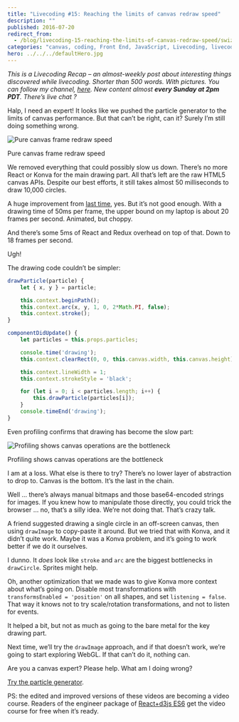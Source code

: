 ```yaml
---
title: "Livecoding #15: Reaching the limits of canvas redraw speed"
description: ""
published: 2016-07-20
redirect_from:
  - /blog/livecoding-15-reaching-the-limits-of-canvas-redraw-speed/swizec/6875
categories: "canvas, coding, Front End, JavaScript, Livecoding, livecoding, react, Technical"
hero: ../../../defaultHero.jpg
---
```


_This is a Livecoding Recap – an almost-weekly post about interesting things discovered while livecoding. Shorter than 500 words. With pictures. You can follow my channel, [here](https://livecoding.tv/swizec). New content almost **every Sunday at 2pm PDT**. There’s live chat ?_

Halp, I need an expert! It looks like we pushed the particle generator to the limits of canvas performance. But that can’t be right, can it? Surely I’m still doing something wrong.

![Pure canvas frame redraw speed](./img/1hECepL.gif)

Pure canvas frame redraw speed

We removed everything that could possibly slow us down. There’s no more React or Konva for the main drawing part. All that’s left are the raw HTML5 canvas APIs. Despite our best efforts, it still takes almost 50 milliseconds to draw 10,000 circles.

A huge improvement from [last time](https://swizec.com/blog/livecoding-14-mostlysmooth-animation-up-to-4000-elements-with-react-and-canvas/), yes. But it’s not good enough. With a drawing time of 50ms per frame, the upper bound on my laptop is about 20 frames per second. Animated, but choppy.

And there’s some 5ms of React and Redux overhead on top of that. Down to 18 frames per second.

Ugh!

The drawing code couldn’t be simpler:

```javascript
drawParticle(particle) {
    let { x, y } = particle;

    this.context.beginPath();
    this.context.arc(x, y, 1, 0, 2*Math.PI, false);
    this.context.stroke();
}

componentDidUpdate() {
    let particles = this.props.particles;

    console.time('drawing');
    this.context.clearRect(0, 0, this.canvas.width, this.canvas.height);

    this.context.lineWidth = 1;
    this.context.strokeStyle = 'black';

    for (let i = 0; i < particles.length; i++) {
        this.drawParticle(particles[i]);
    }
    console.timeEnd('drawing');
}
```

Even profiling confirms that drawing has become the slow part:

![Profiling shows canvas operations are the bottleneck](./img/gNnlJjf.gif)

Profiling shows canvas operations are the bottleneck

I am at a loss. What else is there to try? There’s no lower layer of abstraction to drop to. Canvas is the bottom. It’s the last in the chain.

Well … there’s always manual bitmaps and those base64-encoded strings for images. If you knew how to manipulate those directly, you could trick the browser … no, that’s a silly idea. We’re not doing that. That’s crazy talk.

A friend suggested drawing a single circle in an off-screen canvas, then using `drawImage` to copy-paste it around. But we tried that with Konva, and it didn’t quite work. Maybe it was a Konva problem, and it’s going to work better if we do it ourselves.

I dunno. It _does_ look like `stroke` and `arc` are the biggest bottlenecks in `drawCircle`. Sprites might help.

Oh, another optimization that we made was to give Konva more context about what’s going on. Disable most transformations with `transformsEnabled = 'position'` on all shapes, and set `listening = false`. That way it knows not to try scale/rotation transformations, and not to listen for events.

It helped a bit, but not as much as going to the bare metal for the key drawing part.

Next time, we’ll try the `drawImage` approach, and if that doesn’t work, we’re going to start exploring WebGL. If that can’t do it, nothing can.

Are you a canvas expert? Please help. What am I doing wrong?

[Try the particle generator](http://swizec.github.io/react-particles-experiment/).

PS: the edited and improved versions of these videos are becoming a video course. Readers of the engineer package of [React+d3js ES6](https://swizec.com/reactd3js/) get the video course for free when it’s ready.

